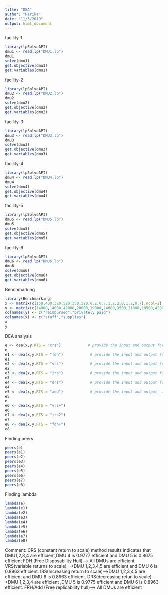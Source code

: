 ---
title: "DEA"
author: "Harika"
date: "11/3/2019"
output: html_document
---
facility-1
```{r}
library(lpSolveAPI)
dmu1 <- read.lp("DMU1.lp")
dmu1
solve(dmu1)
get.objective(dmu1)
get.variables(dmu1)
```

facility-2

```{r}
library(lpSolveAPI)
dmu2 <- read.lp("DMU2.lp")
dmu2
solve(dmu2)
get.objective(dmu2)
get.variables(dmu2)
```

facility-3
```{r}
library(lpSolveAPI)
dmu3 <- read.lp("DMU3.lp")
dmu3
solve(dmu3)
get.objective(dmu3)
get.variables(dmu3)
```

facility-4

```{r}
library(lpSolveAPI)
dmu4 <- read.lp("DMU4.lp")
dmu4
solve(dmu4)
get.objective(dmu4)
get.variables(dmu4)
```

facility-5

```{r}
library(lpSolveAPI)
dmu5 <- read.lp("DMU5.lp")
dmu5
solve(dmu5)
get.objective(dmu5)
get.variables(dmu5)
```

facility-6

```{r}
library(lpSolveAPI)
dmu6 <- read.lp("DMU6.lp")
dmu6
solve(dmu6)
get.objective(dmu6)
get.variables(dmu6)
```

Benchmarking
```{r}
library(Benchmarking)
x <- matrix(c(150,400,320,520,350,320,0.2,0.7,1.2,2.0,1.2,0.7),ncol=2)
y <- matrix(c(14000,14000,42000,28000,19000,14000,3500,21000,10500,42000,25000,15000),ncol = 2)
colnames(y) <- c("reimbursed","privately paid")
colnames(x) <- c("staff","supplies")
x
y
```

DEA analysis 
```{r}
e <- dea(x,y,RTS = "crs")            # provide the input and output for crs model
e
e1 <- dea(x,y,RTS = "fdh")            # provide the input and output for fdh model
e1
e2 <- dea(x,y,RTS = "vrs")            # provide the input and output for vrs model
e2
e3 <- dea(x,y,RTS = "irs")            # provide the input and output for irs model
e3
e4 <- dea(x,y,RTS = "drs")            # provide the input and output for drs model
e4
e5 <- dea(x,y,RTS = "add")            # provide the input and output, add/frh model
e5
e
e6 <- dea(x,y,RTS = "vrs+")  
e6
e7 <- dea(x,y,RTS = "irs2")
e7
e8 <- dea(x,y,RTS = "fdh+") 
e8
```
Finding peers

```{r}
peers(e)
peers(e1)
peers(e2)
peers(e3)
peers(e4)
peers(e5)
peers(e6)
peers(e7)
peers(e8)
```

Finding lambda

```{r}
lambda(e)
lambda(e1)
lambda(e2)
lambda(e3)
lambda(e4)
lambda(e5)
lambda(e6)
lambda(e7)
lambda(e8)

```
Comment: CRS (constant return to scale) method results indicates that DMU1,2,3,4 are efficient,DMU 4 is 0.9777 efficient and DMU 5 is 0.8675 efficient
FDH (Free Disposability Hull)---> All DMUs are efficient.
VRS(variable returns to scale) --->DMU 1,2,3,4,5 are efficient and DMU 6 is 0.8963 efficient.
IRS(Increasing return to scale)-->DMU 1,2,3,4,5 are efficient and DMU 6 is 0.8963 efficient.
DRS(decreasing retun to scale)--->DMU 1,2,3,4 are efficient ,DMU 5 is 0.9775 efficient and DMU 6 is 0.8963 efficient.
FRH/Add (Free replicability hull)---> All DMUs are efficient 

```{r}

```

